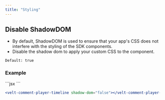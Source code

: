 ```yaml
---
title: "Styling"
---
```


## Disable ShadowDOM
- By default, ShadowDOM is used to ensure that your app's CSS does not interfere with the styling of the SDK components.
- Disable the shadow dom to apply your custom CSS to the component.

`Default: true`


### Example
<Tabs>

<Tab title="React / Next.js">
```jsx
<VeltCommentPlayerTimeline shadowDom={false} />
```

</Tab>

<Tab title="HTML / Other Frameworks">

```jsx
<velt-comment-player-timeline shadow-dom="false"></velt-comment-player-timeline>
```

</Tab>

</Tabs>